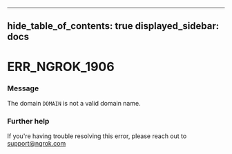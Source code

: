 

---
hide_table_of_contents: true
displayed_sidebar: docs
---


# ERR_NGROK_1906

### Message
The domain `DOMAIN` is not a valid domain name.

<ErrorDetails error="err_ngrok_1906" />



### Further help
If you're having trouble resolving this error, please reach out to [support@ngrok.com](mailto:support@ngrok.com?subject=Help%20with%20ERR_NGROK_1906)

